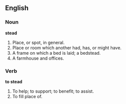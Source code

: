 ==English==

===Noun===

'''stead'''

#Place, or spot, in general.
#Place or room which another had, has, or might have.
#A frame on which a bed is laid; a bedstead.
#A farmhouse and offices.

===Verb===

'''to stead'''

#To help; to support; to benefit; to assist.
#To fill place of.